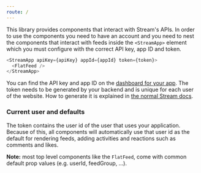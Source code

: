```yaml
---
route: /
---
```


This library provides components that interact with Stream's APIs.
In order to use the components you need to have an account and you need to nest
the components that interact with feeds inside the `<StreamApp>` element which
you must configure with the correct API key, app ID and token.

```js static
<StreamApp apiKey={apiKey} appId={appId} token={token}>
  <FlatFeed />
</StreamApp>
```

You can find the API key and app ID on the
[dashboard for your app](https://getstream.io/dashboard/).
The token needs to be generated by your backend and is unique for each user of
the website.
How to generate it is explained in
[the normal Stream docs](https://getstream.io/docs/#frontend_setup).

### Current user and defaults

The token contains the user id of the user that uses your application. Because
of this, all components will automatically use that user id as the default for
rendering feeds, adding activities and reactions such as comments and likes.

**Note:** most top level components like the `FlatFeed`, come with common
default prop values (e.g. userId, feedGroup, ...).
